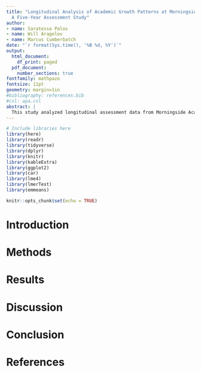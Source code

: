 ```yaml
---
title: "Longitudinal Analysis of Academic Growth Patterns at Morningside Academy:
  A Five-Year Assessment Study"
author:
- name: Saratessa Palos
- name: Will Aragelov
- name: Marcus Cumberbatch
date: "`r format(Sys.time(), '%B %d, %Y')`"
output:
  html_document:
    df_print: paged
  pdf_document:
    number_sections: true
fontfamily: mathpazo
fontsize: 11pt
geometry: margin=1in
#bibliography: references.bib
#csl: apa.csl
abstract: |
  This study analyzed longitudinal assessment data from Morningside Academy...
---
```


```r
# Include libraries here
library(here)
library(readr)
library(tidyverse)
library(dplyr)
library(knitr)
library(kableExtra)
library(ggplot2)
library(car)
library(lme4)
library(lmerTest)
library(emmeans)

knitr::opts_chunk$set(echo = TRUE)
```

# Introduction

# Methods

# Results

# Discussion

# Conclusion

# References
